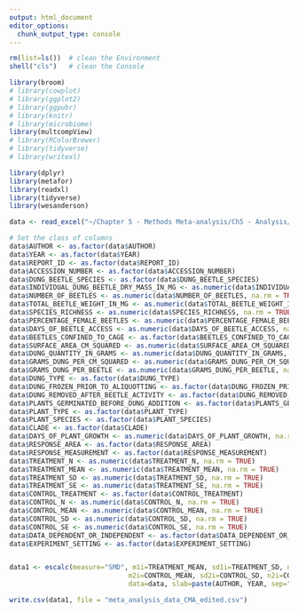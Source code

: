 ```yaml
---
output: html_document
editor_options: 
  chunk_output_type: console
---
```


<style type="text/css">
.main-container {
  max-width: 800px;
  margin-left: auto;
  margin-right: auto;
}
</style>


``` r

rm(list=ls())  # clean the Environment
shell("cls")   # clean the Console

```


``` r

library(broom)
# library(cowplot)
# library(ggplot2)
# library(ggpubr)
# library(knitr)
# library(microbiome)
library(multcompView)
# library(RColorBrewer)
# library(tidyverse)
# library(writexl)

library(dplyr)
library(metafor)
library(readxl)
library(tidyverse)
library(wesanderson)

```


``` r

data <- read_excel("~/Chapter 5 - Methods Meta-analysis/Ch5 - Analysis/meta-analysis/meta_analysis_data_CMA.xlsx")

# Set the class of columns
data$AUTHOR <- as.factor(data$AUTHOR)
data$YEAR <- as.factor(data$YEAR)
data$REPORT_ID <- as.factor(data$REPORT_ID)
data$ACCESSION_NUMBER <- as.factor(data$ACCESSION_NUMBER)
data$DUNG_BEETLE_SPECIES <- as.factor(data$DUNG_BEETLE_SPECIES)
data$INDIVIDUAL_DUNG_BEETLE_DRY_MASS_IN_MG <- as.numeric(data$INDIVIDUAL_DUNG_BEETLE_DRY_MASS_IN_MG, na.rm = TRUE)
data$NUMBER_OF_BEETLES <- as.numeric(data$NUMBER_OF_BEETLES, na.rm = TRUE)
data$TOTAL_BEETLE_WEIGHT_IN_MG <- as.numeric(data$TOTAL_BEETLE_WEIGHT_IN_MG, na.rm = TRUE)
data$SPECIES_RICHNESS <- as.numeric(data$SPECIES_RICHNESS, na.rm = TRUE)
data$PERCENTAGE_FEMALE_BEETLES <- as.numeric(data$PERCENTAGE_FEMALE_BEETLES, na.rm = TRUE)
data$DAYS_OF_BEETLE_ACCESS <- as.numeric(data$DAYS_OF_BEETLE_ACCESS, na.rm = TRUE)
data$BEETLES_CONFINED_TO_CAGE <- as.factor(data$BEETLES_CONFINED_TO_CAGE)
data$SURFACE_AREA_CM_SQUARED <- as.numeric(data$SURFACE_AREA_CM_SQUARED, na.rm = TRUE)
data$DUNG_QUANTITY_IN_GRAMS <- as.numeric(data$DUNG_QUANTITY_IN_GRAMS, na.rm = TRUE)
data$GRAMS_DUNG_PER_CM_SQUARED <- as.numeric(data$GRAMS_DUNG_PER_CM_SQUARED, na.rm = TRUE)
data$GRAMS_DUNG_PER_BEETLE <- as.numeric(data$GRAMS_DUNG_PER_BEETLE, na.rm = TRUE)
data$DUNG_TYPE <- as.factor(data$DUNG_TYPE)
data$DUNG_FROZEN_PRIOR_TO_ALIQUOTTING <- as.factor(data$DUNG_FROZEN_PRIOR_TO_ALIQUOTTING)
data$DUNG_REMOVED_AFTER_BEETLE_ACTIVITY <- as.factor(data$DUNG_REMOVED_AFTER_BEETLE_ACTIVITY)
data$PLANTS_GERMINATED_BEFORE_DUNG_ADDITION <- as.factor(data$PLANTS_GERMINATED_BEFORE_DUNG_ADDITION)
data$PLANT_TYPE <- as.factor(data$PLANT_TYPE)
data$PLANT_SPECIES <- as.factor(data$PLANT_SPECIES)
data$CLADE <- as.factor(data$CLADE)
data$DAYS_OF_PLANT_GROWTH <- as.numeric(data$DAYS_OF_PLANT_GROWTH, na.rm = TRUE)
data$RESPONSE_AREA <- as.factor(data$RESPONSE_AREA)
data$RESPONSE_MEASUREMENT <- as.factor(data$RESPONSE_MEASUREMENT)
data$TREATMENT_N <- as.numeric(data$TREATMENT_N, na.rm = TRUE)
data$TREATMENT_MEAN <- as.numeric(data$TREATMENT_MEAN, na.rm = TRUE)
data$TREATMENT_SD <- as.numeric(data$TREATMENT_SD, na.rm = TRUE)
data$TREATMENT_SE <- as.numeric(data$TREATMENT_SE, na.rm = TRUE)
data$CONTROL_TREATMENT <- as.factor(data$CONTROL_TREATMENT)
data$CONTROL_N <- as.numeric(data$CONTROL_N, na.rm = TRUE)
data$CONTROL_MEAN <- as.numeric(data$CONTROL_MEAN, na.rm = TRUE)
data$CONTROL_SD <- as.numeric(data$CONTROL_SD, na.rm = TRUE)
data$CONTROL_SE <- as.numeric(data$CONTROL_SE, na.rm = TRUE)
data$DATA_DEPENDENT_OR_INDEPENDENT <- as.factor(data$DATA_DEPENDENT_OR_INDEPENDENT)
data$EXPERIMENT_SETTING <- as.factor(data$EXPERIMENT_SETTING)


data1 <- escalc(measure="SMD", m1i=TREATMENT_MEAN, sd1i=TREATMENT_SD, n1i=TREATMENT_N,
                              m2i=CONTROL_MEAN, sd2i=CONTROL_SD, n2i=CONTROL_N, 
                              data=data, slab=paste(AUTHOR, YEAR, sep=", "))

write.csv(data1, file = "meta_analysis_data_CMA_edited.csv")

```